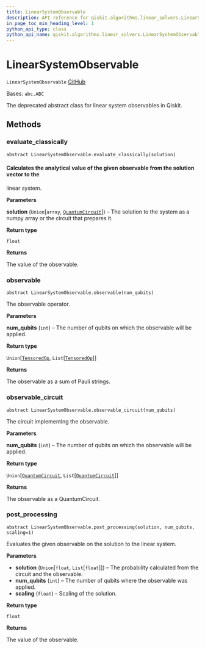 ```yaml
---
title: LinearSystemObservable
description: API reference for qiskit.algorithms.linear_solvers.LinearSystemObservable
in_page_toc_min_heading_level: 1
python_api_type: class
python_api_name: qiskit.algorithms.linear_solvers.LinearSystemObservable
---
```


# LinearSystemObservable

<span id="qiskit.algorithms.linear_solvers.LinearSystemObservable" />

`LinearSystemObservable` [GitHub](https://github.com/qiskit/qiskit/tree/stable/0.22/qiskit/algorithms/linear_solvers/observables/linear_system_observable.py "view source code")

Bases: `abc.ABC`

The deprecated abstract class for linear system observables in Qiskit.

## Methods

### evaluate\_classically

<span id="qiskit.algorithms.linear_solvers.LinearSystemObservable.evaluate_classically" />

`abstract LinearSystemObservable.evaluate_classically(solution)`

#### Calculates the analytical value of the given observable from the solution vector to the

linear system.

**Parameters**

**solution** (`Union`\[`array`, [`QuantumCircuit`](qiskit.circuit.QuantumCircuit "qiskit.circuit.quantumcircuit.QuantumCircuit")]) – The solution to the system as a numpy array or the circuit that prepares it.

**Return type**

`float`

**Returns**

The value of the observable.

### observable

<span id="qiskit.algorithms.linear_solvers.LinearSystemObservable.observable" />

`abstract LinearSystemObservable.observable(num_qubits)`

The observable operator.

**Parameters**

**num\_qubits** (`int`) – The number of qubits on which the observable will be applied.

**Return type**

`Union`\[[`TensoredOp`](qiskit.opflow.list_ops.TensoredOp "qiskit.opflow.list_ops.tensored_op.TensoredOp"), `List`\[[`TensoredOp`](qiskit.opflow.list_ops.TensoredOp "qiskit.opflow.list_ops.tensored_op.TensoredOp")]]

**Returns**

The observable as a sum of Pauli strings.

### observable\_circuit

<span id="qiskit.algorithms.linear_solvers.LinearSystemObservable.observable_circuit" />

`abstract LinearSystemObservable.observable_circuit(num_qubits)`

The circuit implementing the observable.

**Parameters**

**num\_qubits** (`int`) – The number of qubits on which the observable will be applied.

**Return type**

`Union`\[[`QuantumCircuit`](qiskit.circuit.QuantumCircuit "qiskit.circuit.quantumcircuit.QuantumCircuit"), `List`\[[`QuantumCircuit`](qiskit.circuit.QuantumCircuit "qiskit.circuit.quantumcircuit.QuantumCircuit")]]

**Returns**

The observable as a QuantumCircuit.

### post\_processing

<span id="qiskit.algorithms.linear_solvers.LinearSystemObservable.post_processing" />

`abstract LinearSystemObservable.post_processing(solution, num_qubits, scaling=1)`

Evaluates the given observable on the solution to the linear system.

**Parameters**

*   **solution** (`Union`\[`float`, `List`\[`float`]]) – The probability calculated from the circuit and the observable.
*   **num\_qubits** (`int`) – The number of qubits where the observable was applied.
*   **scaling** (`float`) – Scaling of the solution.

**Return type**

`float`

**Returns**

The value of the observable.

